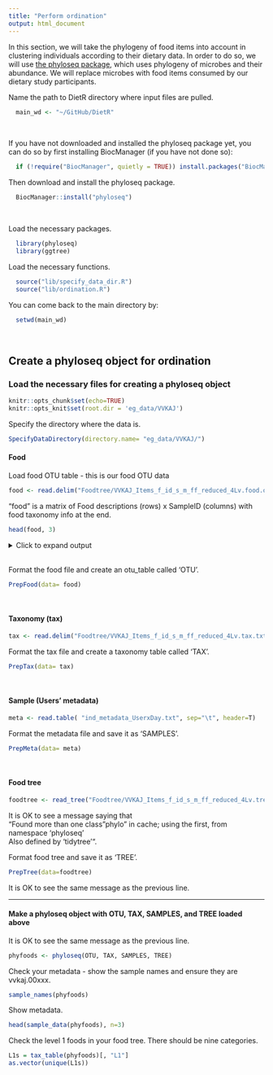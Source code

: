 ```yaml
---
title: "Perform ordination"
output: html_document
---
```


In this section, we will take the phylogeny of food items into account in clustering individuals according to their dietary data. In order to do so, we will use [the phyloseq package](https://joey711.github.io/phyloseq/index.html), which uses phylogeny of microbes and their abundance.  We will replace microbes with food items consumed by our dietary study participants.

Name the path to DietR directory where input files are pulled.
```r
  main_wd <- "~/GitHub/DietR"
```

<br>

If you have not downloaded and installed the phyloseq package yet, you can do so by first installing BiocManager (if you have not done so):
```r
  if (!require("BiocManager", quietly = TRUE)) install.packages("BiocManager")
```

Then download and install the phyloseq package.
```r
  BiocManager::install("phyloseq")
```

<br>

Load the necessary packages.
```r
  library(phyloseq)
  library(ggtree)
```

Load the necessary functions.
```r
  source("lib/specify_data_dir.R")
  source("lib/ordination.R")
```

You can come back to the main directory by:
```r
  setwd(main_wd)
```

<br>

## Create a phyloseq object for ordination

### Load the necessary files for creating a phyloseq object  

```r
knitr::opts_chunk$set(echo=TRUE)
knitr::opts_knit$set(root.dir = 'eg_data/VVKAJ')
```

Specify the directory where the data is.
```r
SpecifyDataDirectory(directory.name= "eg_data/VVKAJ/")
```
<!-- [NOTE] SpecifyDataDirectory function is not executed by R markdown, but just showing  -->
<!--  the code so that this tutorial will have the same code as the R script.  -->
  
#### Food
Load food OTU table - this is our food OTU data
```r
food <- read.delim("Foodtree/VVKAJ_Items_f_id_s_m_ff_reduced_4Lv.food.otu.txt", row.names = 1)
```

"food" is a matrix of Food descriptions (rows) x SampleID (columns) with food taxonomy info at the end.
```r
head(food, 3)
```

<details>
  <summary>Click to expand output</summary>
```r
head(food, 3)
```
</details>
\
Format the food file and create an otu_table called 'OTU'.
```r
PrepFood(data= food)
```

<br>

#### Taxonomy (tax)
```r
tax <- read.delim("Foodtree/VVKAJ_Items_f_id_s_m_ff_reduced_4Lv.tax.txt")
```

Format the tax file and create a taxonomy table called 'TAX'.
```r
PrepTax(data= tax)
```

<br>
  
#### Sample (Users' metadata)
```r
meta <- read.table( "ind_metadata_UserxDay.txt", sep="\t", header=T)
```

Format the metadata file and save it as 'SAMPLES'.
```r
PrepMeta(data= meta)
```

<br>

#### Food tree
```r
foodtree <- read_tree("Foodtree/VVKAJ_Items_f_id_s_m_ff_reduced_4Lv.tree.nwk")
```

It is OK to see a message saying that\
"Found more than one class "phylo" in cache; using the first, from namespace 'phyloseq'\
Also defined by 'tidytree'".
  
Format food tree and save it as 'TREE'.
```r
PrepTree(data=foodtree)
```

It is OK to see the same message as the previous line. 

---
#### Make a phyloseq object with OTU, TAX, SAMPLES, and TREE loaded above
It is OK to see the same message as the previous line. 
```r
phyfoods <- phyloseq(OTU, TAX, SAMPLES, TREE)
```

Check your metadata - show the sample names and ensure they are vvkaj.00xxx. 
```r
sample_names(phyfoods)
```

Show metadata.
```r
head(sample_data(phyfoods), n=3)
```

Check the level 1 foods in your food tree. There should be nine categories.
```r
L1s = tax_table(phyfoods)[, "L1"]
as.vector(unique(L1s))
```

